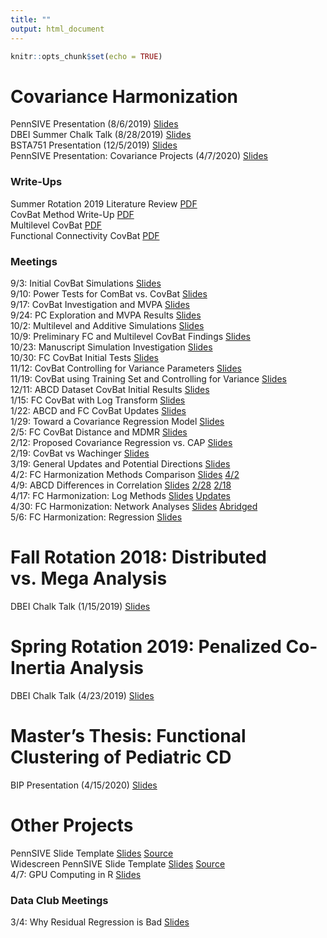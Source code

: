 ```yaml
---
title: ""
output: html_document
---
```


```r
knitr::opts_chunk$set(echo = TRUE)
```

# Covariance Harmonization
PennSIVE Presentation (8/6/2019) [Slides](Covariance Harmonization/Covariance_Harmonization_PennSIVE_Presentation.html)  
DBEI Summer Chalk Talk (8/28/2019) [Slides](Covariance Harmonization/Covariance_Harmonization_Chalk_Talk.html)  
BSTA751 Presentation (12/5/2019) [Slides](Covariance Harmonization/Slides - Removal of Scanner Effects in Covariance.pdf)  
PennSIVE Presentation: Covariance Projects (4/7/2020) [Slides](Covariance Harmonization/4-7 PennSIVE Meeting/Projects-Overview.html)  

### Write-Ups
Summer Rotation 2019 Literature Review [PDF](Covariance Harmonization/Covariance_Harmonization_Review.pdf)  
CovBat Method Write-Up [PDF](Covariance Harmonization/ComBat-with-Covariance-Effect-Write-Up.pdf)  
Multilevel CovBat [PDF](Covariance Harmonization/Multilevel-CovBat.pdf)  
Functional Connectivity CovBat [PDF](Covariance Harmonization/FC-CovBat.pdf)  

### Meetings
9/3: Initial CovBat Simulations [Slides](Covariance Harmonization/9-3_CovBat_Simulations.html)  
9/10: Power Tests for ComBat vs. CovBat [Slides](Covariance Harmonization/9-10-CovBat-Power-Simulations.html)  
9/17: CovBat Investigation and MVPA [Slides](Covariance Harmonization/9-17-CovBat-Power-and-Multilevel.html)  
9/24: PC Exploration and MVPA Results [Slides](Covariance Harmonization/9-24-2019/9-24-ADNI-PC-Exploration-and-Multilevel.html)  
10/2: Multilevel and Additive Simulations [Slides](Covariance Harmonization/10-1-Multilevel-and-Additive-Simulations.html)  
10/9: Preliminary FC and Multilevel CovBat Findings [Slides](Covariance Harmonization/10-9-Preliminary-FC-and-Multilevel-CovBat.html)  
10/23: Manuscript Simulation Investigation [Slides](Covariance Harmonization/10-23-Manuscript-Simulations.html)  
10/30: FC CovBat Initial Tests [Slides](Covariance Harmonization/10-30-FC-CovBat-Updates-and-Manuscript-Simulations.html)  
11/12: CovBat Controlling for Variance Parameters [Slides](Covariance Harmonization/11-12/11-12-CovBat-Controlling-for-Covariates.html)  
11/19: CovBat using Training Set and Controlling for Variance [Slides](Covariance Harmonization/11-19/11-19-CovBat-Improvements.html)  
12/11: ABCD Dataset CovBat Initial Results [Slides](Covariance Harmonization/12-11/12-11-ABCD-Preliminary-Results.html)  
1/15: FC CovBat with Log Transform [Slides](Covariance Harmonization/1-15/1-15-FC-Log-transformed.html)  
1/22: ABCD and FC CovBat Updates [Slides](Covariance Harmonization/1-22/1-22-ABCD-and-BLSA-CARDIA-Updates.html)  
1/29: Toward a Covariance Regression Model [Slides](Covariance Harmonization/1-29/1-29-Toward-a-Covariance-Regression-Model.html)  
2/5: FC CovBat Distance and MDMR [Slides](Covariance Harmonization/2-5/2-5-FC-CovBat-Norms-and-MDMR.html)  
2/12: Proposed Covariance Regression vs. CAP [Slides](Covariance Regression/2-12/2-12-Comparison-to-CAP.html)  
2/19: CovBat vs Wachinger [Slides](Covariance Harmonization/2-19/2-19-CovBat-vs-Wachinger.html)  
3/19: General Updates and Potential Directions [Slides](Covariance Harmonization/3-19/3-19-Next-Steps.html)  
4/2: FC Harmonization Methods Comparison [Slides](Covariance Harmonization/4-2-update/FC-Harmonization-Comparisons-Update.html) [4/2](Covariance Harmonization/4-2/4-2-FC-Harmonization-Comparisons.html)  
4/9: ABCD Differences in Correlation [Slides](Covariance Harmonization/4-9/ABCD-Correlation-Investigation.html) [2/28](Covariance Harmonization/2-28/2-28-ABCD-Correlation-Investigation.html) [2/18](Covariance Harmonization/2-18/2-18-ABCD-Correlation-Investigation.html)  
4/17: FC Harmonization: Log Methods [Slides](Covariance Harmonization/4-17/FC-Log-Methods.html) [Updates](Covariance Harmonization/4-17/FC-Log-Methods_update.html)  
4/30: FC Harmonization: Network Analyses [Slides](Covariance Harmonization/4-30/FC-Network-Analyses.html) [Abridged](Covariance Harmonization/4-30-edit/FC-Network-Analyses.html)  
5/6: FC Harmonization: Regression [Slides](Covariance Harmonization/5-6/FC-Site-Differences.html)

# Fall Rotation 2018: Distributed vs. Mega Analysis
DBEI Chalk Talk (1/15/2019) [Slides](Fall Rotation 2019/Distributed_v_Meta_20190115.pdf)

# Spring Rotation 2019: Penalized Co-Inertia Analysis
DBEI Chalk Talk (4/23/2019) [Slides](Spring Rotation 2019/ADNI_CIA_presentation_abridged.html)

# Master's Thesis: Functional Clustering of Pediatric CD
BIP Presentation (4/15/2020) [Slides](Master's Thesis/MS-Thesis-Presentation.html)

# Other Projects
PennSIVE Slide Template [Slides](../PennSIVE-Slide-Template/PennSIVE-Slides-using-Xaringan.html)  [Source](https://github.com/andy1764/andy1764.github.io/tree/master/PennSIVE-Slide-Template)  
Widescreen PennSIVE Slide Template [Slides](../PennSIVE-Slide-Template-Wide/PennSIVE-Slides-using-Xaringan-Wide.html) [Source](https://github.com/andy1764/andy1764.github.io/tree/master/PennSIVE-Slide-Template-Wide)  
4/7: GPU Computing in R [Slides](../GPU Computing in R/Special-Topic-Presentation.html)

### Data Club Meetings
3/4: Why Residual Regression is Bad [Slides](../Data-Club/3-4/Residual-Regression.html)
